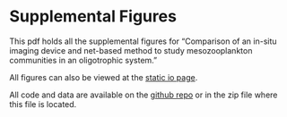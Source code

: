 # Supplemental Figures

This pdf holds all the supplemental figures for "Comparison of an in-situ imaging device and net-based method to study mesozooplankton communities in an oligotrophic system."

All figures can also be viewed at the [static io page](www.TheAlexBarth.github.io/Oligotrophic_in-situ_net_comparison").

All code and data are available on the [github repo](https://github.com/TheAlexBarth/Oligotrophic_in-situ_net_comparison) or in the zip file where this file is located.
